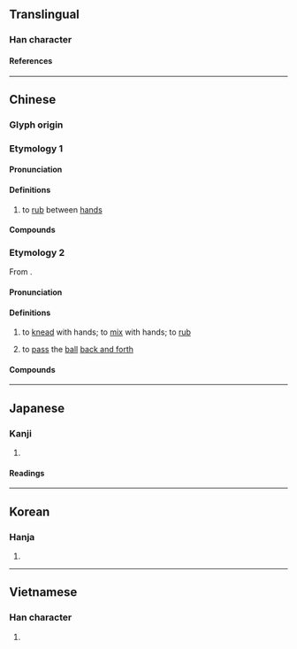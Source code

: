 {{character info}}
==Translingual==

===Han character===
{{Han char|rn=64|rad=手|as=10|sn=13|four=58011|canj=QTQM|ids=⿰扌差}}

====References====
{{Han ref|kx=0446.240|dkj=12476|dj=0797.080|hdz=31923.100|uh=6413}}

----

==Chinese==
{{zh-forms}}

===Glyph origin===
{{Han etym}}

===Etymology 1===

====Pronunciation====
{{zh-pron
|m=cuō
|ma=Zh-cuo.ogg
|c=co1
|h=pfs=chho
|mn=chho/so
|mn_note=chho - literary; so - vernacular
|w=1tshu,1tsho
|mc=y
|oc=y
|cat=v
}}

====Definitions====
{{zh-hanzi}}

# to [[rub]] between [[hand]]s

====Compounds====
{{zh-der|搓粉摶朱|搓圓仔湯|搓麻將|搓澡|搓弄|揉搓|搓湯圓|搓揉|搓手|滴粉搓酥|搓粉團朱|搓手跺腳|搓圓仔|搓手頓腳|挼搓|搓板|搓手頓足}}

===Etymology 2===
{{zh-forms|alt=猜}}
From {{zh-l|搋|tr=caai1}}.

====Pronunciation====
{{zh-pron
|c=caai1
|cat=v
}}

====Definitions====
{{zh-hanzi}}

# {{lb|zh|Cantonese}} to [[knead]] with hands; to [[mix]] with hands; to [[rub]]
# {{lb|zh|Cantonese|ball games}} to [[pass]] the [[ball]] [[back and forth]]

====Compounds====
{{zh-der|搓波|搓粉板|搓麵粉|搓燕|搓麻雀|搓雀|搓排球}}

{{zh-cat|Intermediate}}

----

==Japanese==

===Kanji===
{{ja-kanji|grade=|rs=手10}}

# {{rfdef|ja|sort=手10}}

====Readings====
{{ja-readings
|goon=さ
|kanon=さ
|kun=よ-る
}}

----

==Korean==

===Hanja===
{{ko-hanja|차}}

# {{rfdef|ko|sort=手10}}

----

==Vietnamese==

===Han character===
{{vi-readings|rs=手10|reading=[[sai]], [[tha]], [[xaay]], [[xay]], [[xoay]], [[thoa]], [[xây]]}}

# {{rfdef|vi|sort=手10}}

{{cln|vi|Han tu}}